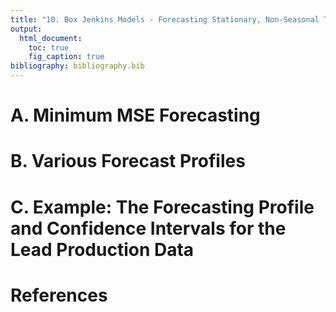 ---
title: "10. Box Jenkins Models - Forecasting Stationary, Non-Seasonal Time Series"  
output: 
  html_document:
    toc: true
    fig_caption: true
bibliography: bibliography.bib      
---

# A. Minimum MSE Forecasting

# B. Various Forecast Profiles

# C. Example: The Forecasting Profile and Confidence Intervals for the Lead Production Data

#  References